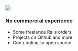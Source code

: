 
<Logo>
  <img src="/img/github-logo.png" />
</Logo>

### No commercial experience

- Some freelance Rails orders
- Projects on Github and more
- Contributing to open source
